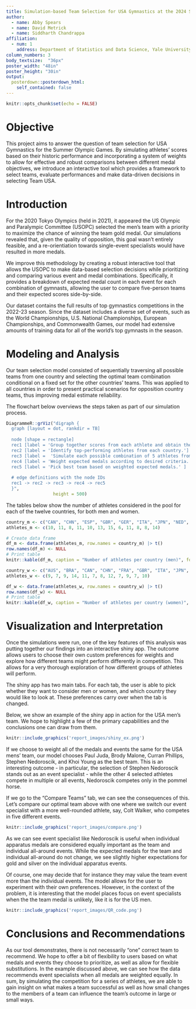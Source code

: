 ```yaml
---
title: Simulation-based Team Selection for USA Gymnastics at the 2024 Summer Olympic Games
author:
  - name: Abby Spears
  - name: David Metrick
  - name: Siddharth Chandrappa
affiliation:
  - num: 1
    address: Department of Statistics and Data Science, Yale University
column_numbers: 3
body_textsize: 	"36px"
poster_width: "48in"
poster_height: "30in"
output: 
  posterdown::posterdown_html:
    self_contained: false
---
```


```r
knitr::opts_chunk$set(echo = FALSE)
```


# Objective

This project aims to answer the question of team selection for USA Gymnastics for the Summer Olympic Games. By simulating athletes' scores based on their historic performance and incorporating a system of weights to allow for effective and robust comparisons between different medal objectives, we introduce an interactive tool which provides a framework to 
select teams, evaluate performances and make data-driven decisions in selecting Team USA.

# Introduction

For the 2020 Tokyo Olympics (held in 2021), it appeared the US Olympic and Paralympic Committee (USOPC) selected the men's team with a priority to maximize the chance of winning the team gold medal. Our simulations revealed that, given the quality of opposition, this goal wasn't entirely feasible, and a re-orientiation towards single-event specialists would have resulted in more medals.

We improve this methodology by creating a robust interactive tool that allows the USOPC to make data-based selection decisions while prioritizing and comparing various event and medal combinations. Specifically, it provides a breakdown of expected medal count in each event for each combination of gymnasts, allowing the user to compare five-person teams and their expected scores side-by-side.

Our dataset contains the full results of top gymnastics competitions in the 2022-23 season. Since the dataset includes a diverse set of events, such as the World Championships, U.S. National Championships, European Championships, and Commonwealth Games, our model had extensive amounts of training data for all of the world's top gymnasts in the season.

# Modeling and Analysis

Our team selection model consisted of sequentially traversing all possible teams from one country and selecting the optimal team combination conditional on a fixed set for the other countries' teams. This was applied to all countries in order to present practical scenarios for opposition country teams, thus improving medal estimate reliability.

The flowchart below overviews the steps taken as part of our simulation process.

```r
DiagrammeR::grViz("digraph {
  graph [layout = dot, rankdir = TB]
  
  node [shape = rectangle]        
  rec1 [label = 'Group together scores from each athlete and obtain their personal mean and standard deviation']
  rec2 [label = 'Identify top-performing athletes from each country.']
  rec3 [label =  'Simulate each possible combination of 5 athletes from all 12 countries and calculate expected medals.']
  rec4 [label = 'Weight expected medals according to desired criteria.']
  rec5 [label = 'Pick best team based on weighted expected medals.' ]
  
  # edge definitions with the node IDs
  rec1 -> rec2 -> rec3 -> rec4 -> rec5
  }",
                  height = 500)
```







The tables below show the number of athletes considered in the pool for each of the twelve countries, for both men and women.

```r
country_m <- c("CAN", "CHN", "ESP", "GBR", "GER", "ITA", "JPN", "NED", "SUI", "TUR", "UKR", "USA")
athletes_m <- c(10, 11, 8, 11, 10, 13, 15, 6, 11, 8, 8, 14)

# Create data frame
df_m <- data.frame(athletes_m, row.names = country_m) |> t() 
row.names(df_m) <- NULL
# Print table
knitr::kable(df_m, caption = "Number of athletes per country (men)", format = "markdown", col.names = country_m)

```

```r
country_w <- c("AUS", "BRA", "CAN", "CHN", "FRA", "GBR", "ITA", "JPN", "KOR", "NED", "ROU", "USA")
athletes_w <- c(9, 7, 9, 14, 11, 7, 8, 12, 7, 9, 7, 10)

df_w <- data.frame(athletes_w, row.names = country_w) |> t() 
row.names(df_w) <- NULL
# Print table
knitr::kable(df_w, caption = "Number of athletes per country (women)", format = "markdown", col.names = country_w)
```

```{=tex}
\begin{table}[h]
    \centering
    \caption{Number of athletes per country (women)}
    \begin{tabular}{|c|c|c|c|c|c|c|c|c|c|c|c|}
        \hline
        AUS & BRA & CAN & CHN & FRA & GBR & ITA & JPN & KOR & NED & ROU & USA \\
        \hline
        9   & 7   & 9   & 14  & 11  & 7   & 8   & 12  & 7   & 9   & 7   & 10  \\
        \hline
    \end{tabular}
\end{table}
```




# Visualization and Interpretation

Once the simulations were run, one of the key features of this analysis was putting together our findings into an interactive shiny app. The outcome allows users to choose their own custom preferences for weights and explore how different teams might perform differently in competition. This allows for a very thorough exploration of how different groups of athletes will perform.

The shiny app has two main tabs. For each tab, the user is able to pick whether they want to consider men or women, and which country they would like to look at. These preferences carry over when the tab is changed.

Below, we show an example of the shiny app in action for the USA men's team. We hope to highlight a few of the primary capabilities and the conclusions one can draw from them.
```r
knitr::include_graphics('report_images/shiny_ex.png')
```



If we choose to weight all of the medals and events the same for the USA mens' team, our model chooses Paul Juda, Brody Malone, Curran Phillips, Stephen Nedoroscik, and Khoi Young as the best team. This is an interesting outcome - in particular, the selection of Stephen Nedoroscik stands out as an event specialist - while the other 4 selected athletes compete in multiple or all events, Nedoroscik competes only in the pommel horse. 

If we go to the "Compare Teams" tab, we can see the consequences of this.
Let's compare our optimal team above with one where we switch our event specialist with a more well-rounded athlete, say, Colt Walker, who competes in five different events.

```r
knitr::include_graphics('report_images/compare.png')
```

As we can see event specialist like Nedoroscik is useful when individual apparatus medals are considered equally important as the team and individual all-around events. While the expected medals for the team and individual all-around do not change, we see slightly higher expectations for gold and silver on the individual apparatus events.

Of course, one may decide that for instance they may value the team event more than the individual events. The model allows for the user to experiment with their own preferences. However, in the context of the problem, it is interesting that the model places focus on event specialists when the the team medal is unlikely, like it is for the US men.


```r

knitr::include_graphics('report_images/QR_code.png')
```

# Conclusions and Recommendations
As our tool demonstrates, there is not necessarily "one" correct team to recommend. We hope to offer a bit of flexibility to users based on what medals and events they choose to prioritize, as well as allow for flexible substitutions. In the example discussed above, we can see how 
the data recommends event specialists when all medals are weighted equally. In sum, by simulating the competition for a series of athletes, we are able to gain insight on what makes a team successful as well as how small changes to the members of a team can influence the team's outcome in large or small ways.


